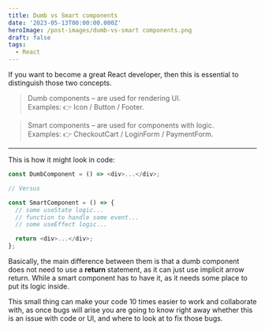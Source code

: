 ```yaml
---
title: Dumb vs Smart components
date: '2023-05-13T00:00:00.000Z'
heroImage: /post-images/dumb-vs-smart components.png
draft: false
tags:
  - React
---
```


If you want to become a great React developer, then this is essential to distinguish those two concepts.

> Dumb components – are used for rendering UI.\
> Examples: 👉 Icon / Button / Footer.

> Smart components – are used for components with logic.\
> Examples: 👉 CheckoutCart / LoginForm /  PaymentForm.

***

This is how it might look in code:

```typescript
const DumbComponent = () => <div>...</div>;

// Versus

const SmartComponent = () => {
  // some useState logic...
  // function to handle some event...
  // some useEffect logic...

  return <div>...</div>;
};
```

Basically, the main difference between them is that a dumb component does not need to use a **return** statement, as it can just use implicit arrow return. While a smart component has to have it, as it needs some place to put its logic inside.

This small thing can make your code 10 times easier to work and collaborate with, as once bugs will arise you are going to know right away whether this is an issue with code or UI, and where to look at to fix those bugs.

